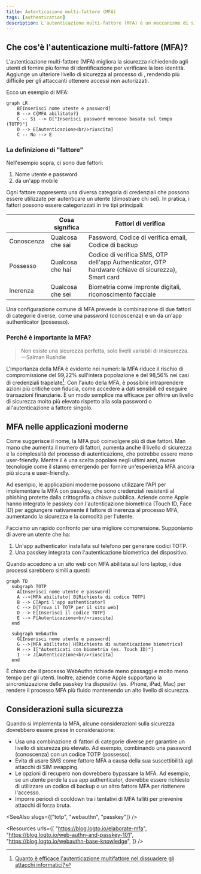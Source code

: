 ```yaml
---
title: Autenticazione multi-fattore (MFA)
tags: [authentication]
description: L'autenticazione multi-fattore (MFA) è un meccanismo di sicurezza che richiede agli utenti di fornire almeno due forme di identificazione per completare il processo di autenticazione. Aggiunge un ulteriore livello di sicurezza che riduce significativamente il rischio di accessi non autorizzati.
---
```


## Che cos'è l'autenticazione multi-fattore (MFA)?

L'autenticazione multi-fattore (MFA) migliora la sicurezza richiedendo agli utenti di fornire più forme di identificazione per verificare la loro identità. Aggiunge un ulteriore livello di sicurezza al processo di <Ref slug="authentication" />, rendendo più difficile per gli attaccanti ottenere accessi non autorizzati.

Ecco un esempio di MFA:

```mermaid
graph LR
    B[Inserisci nome utente e password]
    B --> C{MFA abilitato?}
    C -- Sì --> D["Inserisci password monouso basata sul tempo (TOTP)"]
    D --> E[Autenticazione<br/>riuscita]
    C -- No --> E
```

### La definizione di "fattore"

Nell'esempio sopra, ci sono due fattori:

1. Nome utente e password
2. <Ref slug="totp" /> da un'app mobile

Ogni fattore rappresenta una diversa categoria di credenziali che possono essere utilizzate per autenticare un utente (dimostrare chi sei). In pratica, i fattori possono essere categorizzati in tre tipi principali:

|            | Cosa significa     | Fattori di verifica                                                                   |
| ---------- | ------------------ | ------------------------------------------------------------------------------------- |
| Conoscenza | Qualcosa che sai   | Password, Codice di verifica email, Codice di backup                                  |
| Possesso   | Qualcosa che hai   | Codice di verifica SMS, OTP dell'app Authenticator, OTP hardware (chiave di sicurezza), Smart card |
| Inerenza   | Qualcosa che sei   | Biometria come impronte digitali, riconoscimento facciale                             |

Una configurazione comune di MFA prevede la combinazione di due fattori di categorie diverse, come una password (conoscenza) e un <Ref slug="totp" /> da un'app authenticator (possesso).

### Perché è importante la MFA?

> Non esiste una sicurezza perfetta, solo livelli variabili di insicurezza. —Salman Rushdie

L'importanza della MFA è evidente nei numeri: la MFA riduce il rischio di compromissione del 99,22% sull'intera popolazione e del 98,56% nei casi di credenziali trapelate[^1]. Con l'aiuto della MFA, è possibile intraprendere azioni più critiche con fiducia, come accedere a dati sensibili ed eseguire transazioni finanziarie. È un modo semplice ma efficace per offrire un livello di sicurezza molto più elevato rispetto alla sola password o all'autenticazione a fattore singolo.

## MFA nelle applicazioni moderne

Come suggerisce il nome, la MFA può coinvolgere più di due fattori. Man mano che aumenta il numero di fattori, aumenta anche il livello di sicurezza e la complessità del processo di autenticazione, che potrebbe essere meno user-friendly. Mentre il <Ref slug="totp" /> è una scelta popolare negli ultimi anni, nuove tecnologie come il <Ref slug="passkey" /> stanno emergendo per fornire un'esperienza MFA ancora più sicura e user-friendly.

Ad esempio, le applicazioni moderne possono utilizzare l'API <Ref slug="webauthn" /> per implementare la MFA con passkey, che sono credenziali resistenti al phishing protette dalla crittografia a chiave pubblica. Aziende come Apple hanno integrato le passkey con l'autenticazione biometrica (Touch ID, Face ID) per aggiungere nativamente il fattore di inerenza al processo MFA, aumentando la sicurezza e la comodità per l'utente.

Facciamo un rapido confronto per una migliore comprensione. Supponiamo di avere un utente che ha:

1. Un'app authenticator installata sul telefono per generare codici TOTP.
2. Una passkey integrata con l'autenticazione biometrica del dispositivo.

Quando accedono a un sito web con MFA abilitata sul loro laptop, i due processi sarebbero simili a questi:

```mermaid
graph TD
  subgraph TOTP
    A[Inserisci nome utente e password]
    A -->|MFA abilitato| B[Richiesta di codice TOTP]
    B --> C[Apri l'app authenticator]
    C --> D[Trova il TOTP per il sito web]
    D --> E[Inserisci il codice TOTP]
    E --> F[Autenticazione<br/>riuscita]
  end

  subgraph WebAuthn
    G[Inserisci nome utente e password]
    G -->|MFA abilitato| H[Richiesta di autenticazione biometrica]
    H --> I["Autenticati con biometria (es. Touch ID)"]
    I --> J[Autenticazione<br/>riuscita]
  end
```

È chiaro che il processo WebAuthn richiede meno passaggi e molto meno tempo per gli utenti. Inoltre, aziende come Apple supportano la sincronizzazione delle passkey tra dispositivi (es. iPhone, iPad, Mac) per rendere il processo MFA più fluido mantenendo un alto livello di sicurezza.

## Considerazioni sulla sicurezza

Quando si implementa la MFA, alcune considerazioni sulla sicurezza dovrebbero essere prese in considerazione:

- Usa una combinazione di fattori di categorie diverse per garantire un livello di sicurezza più elevato. Ad esempio, combinando una password (conoscenza) con un codice TOTP (possesso).
- Evita di usare SMS come fattore MFA a causa della sua suscettibilità agli attacchi di SIM swapping.
- Le opzioni di recupero non dovrebbero bypassare la MFA. Ad esempio, se un utente perde la sua app authenticator, dovrebbe essere richiesto di utilizzare un codice di backup o un altro fattore MFA per riottenere l'accesso.
- Imporre periodi di cooldown tra i tentativi di MFA falliti per prevenire attacchi di forza bruta.

[^1]: [Quanto è efficace l'autenticazione multifattore nel dissuadere gli attacchi informatici?](https://query.prod.cms.rt.microsoft.com/cms/api/am/binary/RW166lD)

<SeeAlso slugs={["totp", "webauthn", "passkey"]} />

<Resources
  urls={[
    "https://blog.logto.io/elaborate-mfa",
    "https://blog.logto.io/web-authn-and-passkey-101",
    "https://blog.logto.io/webauthn-base-knowledge",
  ]}
/>